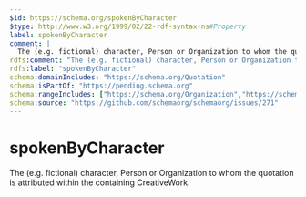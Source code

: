 ```yaml
---
$id: https://schema.org/spokenByCharacter
$type: http://www.w3.org/1999/02/22-rdf-syntax-ns#Property
label: spokenByCharacter
comment: |
  The (e.g. fictional) character, Person or Organization to whom the quotation is attributed within the containing CreativeWork.
rdfs:comment: "The (e.g. fictional) character, Person or Organization to whom the quotation is attributed within the containing CreativeWork."
rdfs:label: "spokenByCharacter"
schema:domainIncludes: "https://schema.org/Quotation"
schema:isPartOf: "https://pending.schema.org"
schema:rangeIncludes: ["https://schema.org/Organization","https://schema.org/Person"]
schema:source: "https://github.com/schemaorg/schemaorg/issues/271"
---
```


# spokenByCharacter

The (e.g. fictional) character, Person or Organization to whom the quotation is attributed within the containing CreativeWork.

